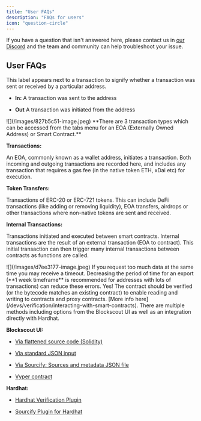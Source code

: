 ```yaml
---
title: "User FAQs"
description: "FAQs for users"
icon: "question-circle"
---
```


If you have a question that isn't answered here, please contact us in [our Discord](https://discord.gg/blockscout) and the team and community can help troubleshoot your issue.

## User FAQs

<AccordionGroup>
<Accordion title='What does the "in" or "out" label mean on a transaction?'>
This label appears next to a transaction to signify whether a transaction was sent or received by a particular address.

* **In:** A transaction was sent to the address

* **Out** A transaction was initiated from the address

<Frame>
![](/images/827b5c51-image.jpeg)
</Frame>

</Accordion>

<Accordion title="What are the different transaction types?">
**There are 3 transaction types which can be accessed from the tabs menu for an EOA (Externally Owned Address) or Smart Contract.**

**Transactions:** 

An EOA, commonly known as a wallet address, initiates a transaction. Both incoming and outgoing transactions are recorded here, and includes any transaction that requires a gas fee (in the native token ETH, xDai etc) for execution.

**Token Transfers:** 

Transactions of ERC-20 or ERC-721 tokens. This can include DeFi transactions (like adding or removing liquidity), EOA transfers, airdrops or other transactions where non-native tokens are sent and received.

**Internal Transactions:** 

Transactions initiated and executed between smart contracts. Internal transactions are the result of an external transaction (EOA to contract). This initial transaction can then trigger many internal transactions between contracts as functions are called.

<Frame>
![](/images/d7ee3177-image.jpeg)
</Frame>

</Accordion>

<Accordion title="What is CSV export error 504?">
If you request too much data at the same time you may receive a timeout. Decreasing the period of time for an export (**1 week timeframe** is recommended for addresses with lots of transactions) can reduce these errors.

</Accordion>

<Accordion title="How can I access and read/write contract methods?">
Yes! The contract should be verified (or the bytecode matches an existing contract) to enable reading and writing to contracts and proxy contracts. [More info here](/devs/verification/interacting-with-smart-contracts).

</Accordion>

<Accordion title="How do I verify a smart contract?">
There are multiple methods including options from the Blockscout UI as well as an integration directly with Hardhat.

**Blockscout UI:**

* [Via flattened source code (Solidity)](/devs/verification#via-flattened-source-code)

* [Via standard JSON input](/faqs/faqs#via-standard-json-input)

* [Via Sourcify: Sources and metadata JSON file](/devs/verification/contracts-verification-via-sourcify)

* [Vyper contract](/devs/verification#vyper-contract)

**Hardhat:**

* [Hardhat Verification Plugin](/devs/verification/hardhat-verification-plugin)

* [Sourcify Plugin for Hardhat](/devs/verification/hardhat-verification-plugin/sourcify-plugin-for-hardhat)

</Accordion>
</AccordionGroup>


